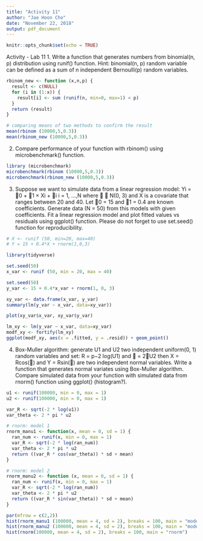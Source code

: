 ```yaml
---
title: "Activity 11"
author: "Jae Hoon Cho"
date: "November 22, 2018"
output: pdf_document
---
```


```r
knitr::opts_chunk$set(echo = TRUE)
```

Activity - Lab 11
1. Write a function that generates numbers from binomial(n, p) distribution using runif() function. Hint: binomial(n, p) random variable can be defined as a sum of n independent Bernoulli(p) random variables. 

```r
rbinom_new <- function (x,n,p) {
  result <- c(NULL)
  for (i in (1:x)) {
    result[i] <- sum (runif(n, min=0, max=1) < p)
  } 
  return (result)
}

# comparing means of two methods to confirm the result
mean(rbinom (10000,5,0.3))
mean(rbinom_new (10000,5,0.3))
```

2. Compare performance of your function with rbinom() using microbenchmark() function.

```r
library (microbenchmark)
microbenchmark(rbinom (10000,5,0.3))
microbenchmark(rbinom_new (10000,5,0.3))
```

3. Suppose we want to simulate data from a linear regression model:
Yi = 0 + 1 × Xi + i i = 1, ...,N where   N(0, 3) and X is a covariate that ranges between 20 and 40. Let 0 = 15 and 1 = 0.4 are known coefficients. Generate data (N = 50) from this models with given coefficients. Fit a linear regression model and plot fitted values vs residuals using ggplot() function. Please do not forget to use set.seed() function for reproducibility.

```r
# X <- runif (50, min=20, max=40)
# Y = 15 + 0.4*X + rnorm(1,0,3) 

library(tidyverse)

set.seed(50)
x_var <- runif (50, min = 20, max = 40)

set.seed(50)
y_var <- 15 + 0.4*x_var + rnorm(1, 0, 3)

xy_var <- data.frame(x_var, y_var)
summary(lm(y_var ~ x_var, data=xy_var))

plot(xy_var$x_var, xy_var$y_var)

lm_xy <- lm(y_var ~ x_var, data=xy_var)
modf_xy <- fortify(lm_xy)
ggplot(modf_xy, aes(x = .fitted, y = .resid)) + geom_point()
```


4. Box-Muller algorithm: generate U1 and U2 two independent uniform(0, 1) random variables and set: R = p−2 log(U1) and  = 2U2 then X = Rcos() and Y = Rsin() are two independent normal variables. Write a function that generates normal variates using Box-Muller algorithm. Compare simulated data from your function with simulated data from rnorm() function using ggplot() (histogram?).

```r
u1 <- runif(100000, min = 0, max = 1)
u2 <- runif(100000, min = 0, max = 1)

var_R <- sqrt(-2 * log(u1))
var_theta <- 2 * pi * u2

# rnorm: model 1 
rnorm_manu1 <- function(x, mean = 0, sd = 1) {
  ran_num <- runif(x, min = 0, max = 1)
  var_R <- sqrt(-2 * log(ran_num))
  var_theta <- 2 * pi * u2
  return ((var_R * cos(var_theta)) * sd + mean)
}

# rnorm: model 2
rnorm_manu2 <- function (x, mean = 0, sd = 1) {
  ran_num <- runif(x, min = 0, max = 1)
  var_R <- sqrt(-2 * log(ran_num))
  var_theta <- 2 * pi * u2
  return ((var_R * sin(var_theta)) * sd + mean)
}

par(mfrow = c(2,2))
hist(rnorm_manu1 (100000, mean = 4, sd = 2), breaks = 100, main = "model 1")
hist(rnorm_manu2 (100000, mean = 4, sd = 2), breaks = 100, main = "model 2")
hist(rnorm(100000, mean = 4, sd = 2), breaks = 100, main = "rnorm")
```
